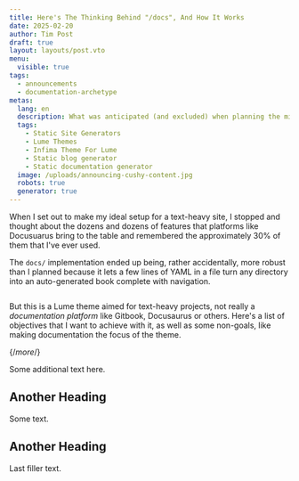 ```yaml
---
title: Here's The Thinking Behind "/docs", And How It Works
date: 2025-02-20
author: Tim Post
draft: true
layout: layouts/post.vto
menu:
  visible: true
tags:
  - announcements
  - documentation-archetype
metas:
  lang: en
  description: What was anticipated (and excluded) when planning the micro-docs feature for Cushy Text.
  tags:
    - Static Site Generators
    - Lume Themes
    - Infima Theme For Lume
    - Static blog generator
    - Static documentation generator
  image: /uploads/announcing-cushy-content.jpg
  robots: true
  generator: true
---
```


When I set out to make my ideal setup for a text-heavy site, I stopped and thought about
the dozens and dozens of features that platforms like Docusuarus bring to the table and 
remembered the approximately 30% of them that I've ever used. 

The `docs/` implementation ended up being, rather accidentally, more robust than I planned
because it lets a few lines of YAML in a file turn any directory into an auto-generated
book complete with navigation.

<img class="blog_image" src="/uploads/announcing-cushy-content.jpg" alt="" title="" />

But this is a Lume theme aimed for text-heavy projects, not really a _documentation
platform_ like Gitbook, Docusaurus or others. Here's a list of objectives that I want
to achieve with it, as well as some non-goals, like making documentation the focus of 
the theme.

{/*more*/}

Some additional text here.

## Another Heading

Some text.

## Another Heading

Last filler text.